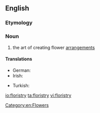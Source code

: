 ==English==
{{wikipedia}}
===Etymology===
{{suffix|florist|ry}}

===Noun===
{{en-noun|-}}

# the art of creating flower [[arrangement]]s

====Translations====
{{trans-top|the art of creating flower arrangements}}
* German: {{t|de|Floristik|f}}
* Irish: {{t|ga|bláthadóireacht|f}}
{{trans-mid}}
* Turkish: {{t|tr|çiçekçilik}}
{{trans-bottom}}

[[Category:en:Flowers]]

[[io:floristry]]
[[ta:floristry]]
[[vi:floristry]]